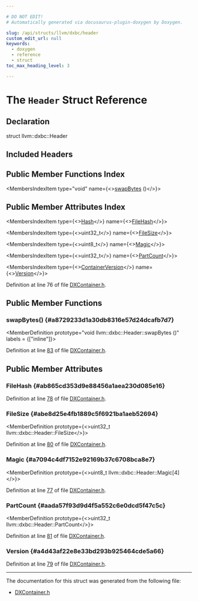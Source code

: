 ```yaml
---

# DO NOT EDIT!
# Automatically generated via docusaurus-plugin-doxygen by Doxygen.

slug: /api/structs/llvm/dxbc/header
custom_edit_url: null
keywords:
  - doxygen
  - reference
  - struct
toc_max_heading_level: 3

---
```





# The `Header` Struct Reference

<DoxygenPage pluginConfig={pluginConfig}>



## Declaration

<CodeBlock>struct llvm::dxbc::Header</CodeBlock>

## Included Headers

<IncludesList>
<IncludesListItem
  filePath="llvm/BinaryFormat/DXContainer.h"
  permalink="/docs/api/files/include/include/llvm/include/llvm/binaryformat/dxcontainer-h"
  isLocal="true" />
</IncludesList>

## Public Member Functions Index

<MembersIndex>

<MembersIndexItem
  type="void"
  name={<><a href="#a8729233d1a30db8316e57d24dcafb7d7">swapBytes</a> ()</>}>
</MembersIndexItem>

</MembersIndex>

## Public Member Attributes Index

<MembersIndex>

<MembersIndexItem
  type={<><a href="/docs/api/structs/llvm/dxbc/hash">Hash</a></>}
  name={<><a href="#ab865cd353d9e88456a1aea230d085e16">FileHash</a></>}>
</MembersIndexItem>

<MembersIndexItem
  type={<>uint32&#95;t</>}
  name={<><a href="#abe8d25e4fb1889c5f6921ba1aeb52694">FileSize</a></>}>
</MembersIndexItem>

<MembersIndexItem
  type={<>uint8&#95;t</>}
  name={<><a href="#a7094c4df7152e92169b37c6708bca8e7">Magic</a></>}>
</MembersIndexItem>

<MembersIndexItem
  type={<>uint32&#95;t</>}
  name={<><a href="#aada57f93d9d4f5a552c6e0dcd5f47c5c">PartCount</a></>}>
</MembersIndexItem>

<MembersIndexItem
  type={<><a href="/docs/api/structs/llvm/dxbc/containerversion">ContainerVersion</a></>}
  name={<><a href="#a4d43af22e8e33bd293b925464cde5a66">Version</a></>}>
</MembersIndexItem>

</MembersIndex>


Definition at line 76 of file <a href="/docs/api/files/include/include/llvm/include/llvm/binaryformat/dxcontainer-h">DXContainer.h</a>.

<SectionDefinition>

## Public Member Functions

### swapBytes() {#a8729233d1a30db8316e57d24dcafb7d7}

<MemberDefinition
  prototype="void llvm::dxbc::Header::swapBytes ()"
  labels = {["inline"]}>

Definition at line <a href="/docs/api/files/include/include/llvm/include/llvm/binaryformat/dxcontainer-h/#l00083">83</a> of file <a href="/docs/api/files/include/include/llvm/include/llvm/binaryformat/dxcontainer-h">DXContainer.h</a>.
</MemberDefinition>

</SectionDefinition>

<SectionDefinition>

## Public Member Attributes

### FileHash {#ab865cd353d9e88456a1aea230d085e16}

<MemberDefinition
  prototype="Hash llvm::dxbc::Header::FileHash">

Definition at line <a href="/docs/api/files/include/include/llvm/include/llvm/binaryformat/dxcontainer-h/#l00078">78</a> of file <a href="/docs/api/files/include/include/llvm/include/llvm/binaryformat/dxcontainer-h">DXContainer.h</a>.
</MemberDefinition>

### FileSize {#abe8d25e4fb1889c5f6921ba1aeb52694}

<MemberDefinition
  prototype={<>uint32&#95;t llvm::dxbc::Header::FileSize</>}>

Definition at line <a href="/docs/api/files/include/include/llvm/include/llvm/binaryformat/dxcontainer-h/#l00080">80</a> of file <a href="/docs/api/files/include/include/llvm/include/llvm/binaryformat/dxcontainer-h">DXContainer.h</a>.
</MemberDefinition>

### Magic {#a7094c4df7152e92169b37c6708bca8e7}

<MemberDefinition
  prototype={<>uint8&#95;t llvm::dxbc::Header::Magic&#91;4&#93;</>}>

Definition at line <a href="/docs/api/files/include/include/llvm/include/llvm/binaryformat/dxcontainer-h/#l00077">77</a> of file <a href="/docs/api/files/include/include/llvm/include/llvm/binaryformat/dxcontainer-h">DXContainer.h</a>.
</MemberDefinition>

### PartCount {#aada57f93d9d4f5a552c6e0dcd5f47c5c}

<MemberDefinition
  prototype={<>uint32&#95;t llvm::dxbc::Header::PartCount</>}>

Definition at line <a href="/docs/api/files/include/include/llvm/include/llvm/binaryformat/dxcontainer-h/#l00081">81</a> of file <a href="/docs/api/files/include/include/llvm/include/llvm/binaryformat/dxcontainer-h">DXContainer.h</a>.
</MemberDefinition>

### Version {#a4d43af22e8e33bd293b925464cde5a66}

<MemberDefinition
  prototype="ContainerVersion llvm::dxbc::Header::Version">

Definition at line <a href="/docs/api/files/include/include/llvm/include/llvm/binaryformat/dxcontainer-h/#l00079">79</a> of file <a href="/docs/api/files/include/include/llvm/include/llvm/binaryformat/dxcontainer-h">DXContainer.h</a>.
</MemberDefinition>

</SectionDefinition>

<hr/>

The documentation for this struct was generated from the following file:

<ul>
<li><a href="/docs/api/files/include/include/llvm/include/llvm/binaryformat/dxcontainer-h">DXContainer.h</a></li>
</ul>

</DoxygenPage>
